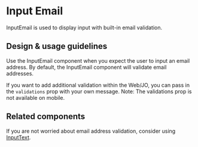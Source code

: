 
<Meta title="Components/Forms and Inputs/InputEmail/Docs" />

# Input Email

InputEmail is used to display input with built-in email validation.

## Design & usage guidelines

Use the InputEmail component when you expect the user to input an email address.
By default, the InputEmail component will validate email addresses.

If you want to add additional validation within the Web/JO, you can pass in the
`validations` prop with your own message. Note: The validations prop is not
available on mobile.

## Related components

If you are not worried about email address validation, consider using
[InputText](../?path=/docs/components-forms-and-inputs-inputtext-docs--page).
